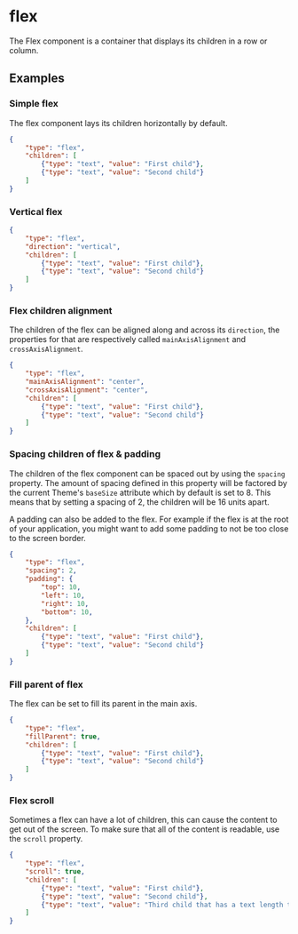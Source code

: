 
# flex

The Flex component is a container that displays its children in a row or column.
 
## Examples

### Simple flex

The flex component lays its children horizontally by default.

```json
{
    "type": "flex",
    "children": [
        {"type": "text", "value": "First child"},
        {"type": "text", "value": "Second child"}
    ]
}
```

### Vertical flex

```json
{
    "type": "flex",
    "direction": "vertical",
    "children": [
        {"type": "text", "value": "First child"},
        {"type": "text", "value": "Second child"}
    ]
}
```

### Flex children alignment

The children of the flex can be aligned along and across its `direction`, the properties for that are respectively called `mainAxisAlignment` and `crossAxisAlignment`.

```json
{
    "type": "flex",
    "mainAxisAlignment": "center",
    "crossAxisAlignment": "center",
    "children": [
        {"type": "text", "value": "First child"},
        {"type": "text", "value": "Second child"}
    ]
}
```

### Spacing children of flex & padding

The children of the flex component can be spaced out by using the `spacing` property. The amount of spacing defined in this property will be factored by the current Theme's `baseSize` attribute which by default is set to 8. This means that by setting a spacing of 2, the children will be 16 units apart.

A padding can also be added to the flex. For example if the flex is at the root of your application, you might want to add some padding to not be too close to the screen border.

```json
{
    "type": "flex",
    "spacing": 2,
    "padding": {
        "top": 10,
        "left": 10,
        "right": 10,
        "bottom": 10,
    },
    "children": [
        {"type": "text", "value": "First child"},
        {"type": "text", "value": "Second child"}
    ]
}
```

### Fill parent of flex

The flex can be set to fill its parent in the main axis.

```json
{
    "type": "flex",
    "fillParent": true,
    "children": [
        {"type": "text", "value": "First child"},
        {"type": "text", "value": "Second child"}
    ]
}
```

### Flex scroll

Sometimes a flex can have a lot of children, this can cause the content to get out of the screen. To make sure that all of the content is readable, use the `scroll` property.

```json
{
    "type": "flex",
    "scroll": true,
    "children": [
        {"type": "text", "value": "First child"},
        {"type": "text", "value": "Second child"},
        {"type": "text", "value": "Third child that has a text length that causes it to go out of the screen"}
    ]
}
```

<PropertyTable schema={flexSchema}/>